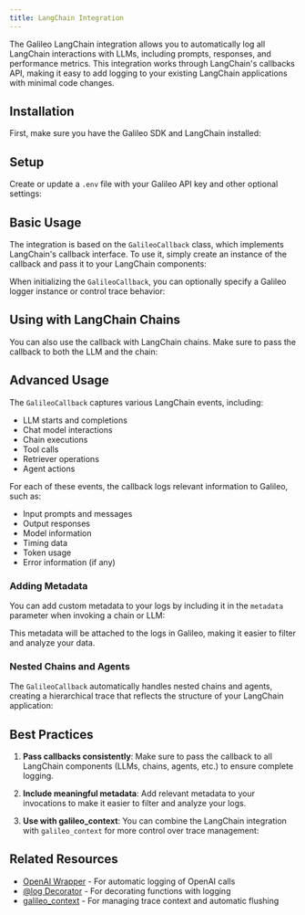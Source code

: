```yaml
---
title: LangChain Integration
---
```



The Galileo LangChain integration allows you to automatically log all LangChain interactions with LLMs, including prompts, responses, and performance metrics. This integration works through LangChain's callbacks API, making it easy to add logging to your existing LangChain applications with minimal code changes.

## Installation

First, make sure you have the Galileo SDK and LangChain installed:

<CodeGroup>
  <SnippetLangchainInstallation />
</CodeGroup>

## Setup

Create or update a `.env` file with your Galileo API key and other optional settings:

<CodeGroup>
  <SnippetLangchainEnvSetup />
</CodeGroup>

## Basic Usage

The integration is based on the `GalileoCallback` class, which implements LangChain's callback interface. To use it, simply create an instance of the callback and pass it to your LangChain components:

<CodeGroup>
  <SnippetLangchainBasic />
</CodeGroup>

When initializing the `GalileoCallback`, you can optionally specify a Galileo logger instance or control trace behavior:

<CodeGroup>
  <SnippetLangchainCustomLogger />
</CodeGroup>

## Using with LangChain Chains

You can also use the callback with LangChain chains. Make sure to pass the callback to both the LLM and the chain:

<CodeGroup>
  <SnippetLangchainChains />
</CodeGroup>

## Advanced Usage

The `GalileoCallback` captures various LangChain events, including:

- LLM starts and completions
- Chat model interactions
- Chain executions
- Tool calls
- Retriever operations
- Agent actions

For each of these events, the callback logs relevant information to Galileo, such as:

- Input prompts and messages
- Output responses
- Model information
- Timing data
- Token usage
- Error information (if any)

### Adding Metadata

You can add custom metadata to your logs by including it in the `metadata` parameter when invoking a chain or LLM:

<CodeGroup>
  <SnippetLangchainMetadata />
</CodeGroup>

This metadata will be attached to the logs in Galileo, making it easier to filter and analyze your data.

### Nested Chains and Agents

The `GalileoCallback` automatically handles nested chains and agents, creating a hierarchical trace that reflects the structure of your LangChain application:

<CodeGroup>
  <SnippetLangchainAgents />
</CodeGroup>

## Best Practices

1. **Pass callbacks consistently**: Make sure to pass the callback to all LangChain components (LLMs, chains, agents, etc.) to ensure complete logging.

2. **Include meaningful metadata**: Add relevant metadata to your invocations to make it easier to filter and analyze your logs.

3. **Use with galileo_context**: You can combine the LangChain integration with `galileo_context` for more control over trace management:

<CodeGroup>
  <SnippetLangchainContext />
</CodeGroup>

## Related Resources

- [OpenAI Wrapper](/sdk-api/python/wrappers/openai) - For automatic logging of OpenAI calls
- [@log Decorator](/sdk-api/python/logging/log-decorator) - For decorating functions with logging
- [galileo_context](/sdk-api/python/logging/galileo-context) - For managing trace context and automatic flushing
